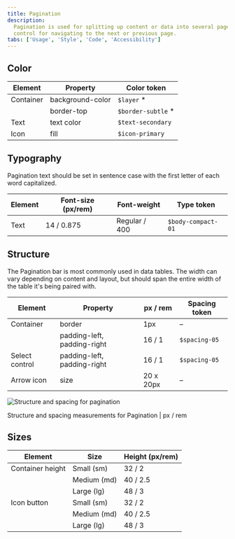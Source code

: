 ```yaml
---
title: Pagination
description:
  Pagination is used for splitting up content or data into several pages, with a
  control for navigating to the next or previous page.
tabs: ['Usage', 'Style', 'Code', 'Accessibility']
---
```


## Color

| Element   | Property         | Color token         |
| --------- | ---------------- | ------------------- |
| Container | background-color | `$layer` \*         |
|           | border-top       | `$border-subtle` \* |
| Text      | text color       | `$text-secondary`   |
| Icon      | fill             | `$icon-primary`     |

## Typography

Pagination text should be set in sentence case with the first letter of each
word capitalized.

| Element | Font-size (px/rem) | Font-weight   | Type token         |
| ------- | ------------------ | ------------- | ------------------ |
| Text    | 14 / 0.875         | Regular / 400 | `$body-compact-01` |

## Structure

The Pagination bar is most commonly used in data tables. The width can vary
depending on content and layout, but should span the entire width of the table
it's being paired with.

| Element        | Property                    | px / rem  | Spacing token |
| -------------- | --------------------------- | --------- | ------------- |
| Container      | border                      | 1px       | –             |
|                | padding-left, padding-right | 16 / 1    | `$spacing-05` |
| Select control | padding-left, padding-right | 16 / 1    | `$spacing-05` |
| Arrow icon     | size                        | 20 x 20px | –             |

<div className="image--fixed">

![Structure and spacing for pagination](images/pagination-style-1.png)

</div>

<Caption>Structure and spacing measurements for Pagination | px / rem</Caption>

## Sizes

| Element          | Size        | Height (px/rem) |
| ---------------- | ----------- | --------------- |
| Container height | Small (sm)  | 32 / 2          |
|                  | Medium (md) | 40 / 2.5        |
|                  | Large (lg)  | 48 / 3          |
| Icon button      | Small (sm)  | 32 / 2          |
|                  | Medium (md) | 40 / 2.5        |
|                  | Large (lg)  | 48 / 3          |
